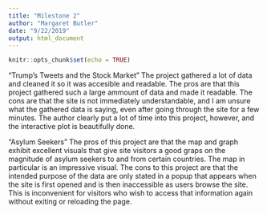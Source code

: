 ```yaml
---
title: "Milestone 2"
author: "Margaret Butler"
date: "9/22/2019"
output: html_document
---
```


```r
knitr::opts_chunk$set(echo = TRUE)
```

"Trump's Tweets and the Stock Market"
The project gathered a lot of data and cleaned it so it was accesible and 
readable. The pros are that this project gathered such a large ammount of data 
and made it readable. The cons are that the site is not immediately 
understandable, and I am unsure what the gathered data is saying, even after 
going through the site for a few minutes. The author clearly put a lot of time 
into this project, however, and the interactive plot is beautifully done.


"Asylum Seekers"
The pros of this project are that the map and graph exhibit excellent visuals 
that give site visitors a good graps on the magnitude of asylum seekers to and 
from certain countries. The map in particular is an impressive visual. The cons 
to this project are that the intended purpose of the data are only stated in a 
popup that appears when the site is first opened and is then inaccessible as 
users browse the site. This is inconvenient for visitors who wish to access that
information again without exiting or reloading the page.
